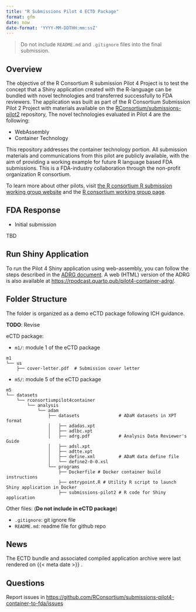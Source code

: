 ```yaml
---
title: "R Submissions Pilot 4 ECTD Package"
format: gfm
date: now
date-format: 'YYYY-MM-DDTHH:mm:ssZ'
---
```


> Do not include `README.md` and `.gitignore` files into the final submission. 

## Overview

The objective of the R Consortium R submission Pilot 4 Project is to test the concept that a Shiny application created with the R-language can be bundled with novel technologies and transferred successfully to FDA reviewers. The application was built as part of the R Consortium Submission Pilot 2 Project with materials available on the [RConsortium/submissions-pilot2](https://github.com/RConsortium/submissions-pilot2) repository, The novel technologies evaluated in Pilot 4 are the following:

* WebAssembly
* Container Technology

This repository addresses the container technology portion. All submission materials and communications from this pilot are publicly available, with the aim of providing a working example for future R language based FDA submissions. This is a FDA-industry collaboration through the non-profit organization R consortium.

To learn more about other pilots, visit [the R consortium R submission working group website](https://rconsortium.github.io/submissions-wg/) and the [R consortium working group page](https://www.r-consortium.org/projects/isc-working-groups).

## FDA Response 

- Initial submission

TBD
  
## Run Shiny Application

To run the Pilot 4 Shiny application using web-assembly, you can follow the steps described in the [ADRG document](https://rsubmission-draft.us-east-1.linodeobjects.com/adrg-quarto-pdf.pdf). A web (HTML) version of the ADRG is also available at <https://rpodcast.quarto.pub/pilot4-container-adrg/>.

## Folder Structure 

The folder is organized as a demo eCTD package following ICH guidance. 

**TODO**: Revise

eCTD package: 

- `m1/`: module 1 of the eCTD package

```
m1
└── us
    ├── cover-letter.pdf  # Submission cover letter
```

- `m5/`: module 5 of the eCTD package

```
m5
└── datasets
    └── rconsortiumpilot4container
        └── analysis
            └── adam
                ├── datasets               # ADaM datasets in XPT format
                │   ├── adadas.xpt
                │   ├── adlbc.xpt
                │   ├── adrg.pdf           # Analysis Data Reviewer's Guide
                │   ├── adsl.xpt
                │   ├── adtte.xpt
                │   ├── define.xml         # ADaM data define file
                │   └── define2-0-0.xsl
                └── programs
                    ├── Dockerfile # Docker container build instructions
                    ├── entrypoint.R # Utility R script to launch Shiny application in Docker
                    ├── submissions-pilot2 # R code for Shiny application
```

Other files: (**Do not include in eCTD package**)

- `.gitignore`: git ignore file
- `README.md`: readme file for github repo

## News

The ECTD bundle and associated compiled application archive were last rendered on {{< meta date >}} .

## Questions 

Report issues in <https://github.com/RConsortium/submissions-pilot4-container-to-fda/issues>

